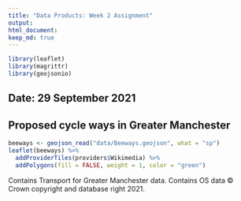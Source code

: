 ```yaml
---
title: "Data Products: Week 2 Assignment"
output:
html_document:
keep_md: true
---
```


```r
library(leaflet)
library(magrittr)
library(geojsonio)
```

## Date: 29 September 2021

## Proposed cycle ways in Greater Manchester
```r
beeways <- geojson_read("data/Beeways.geojson", what = "sp")
leaflet(beeways) %>%
  addProviderTiles(providers$Wikimedia) %>%
  addPolygons(fill = FALSE, weight = 1, color = "green")
```

Contains Transport for Greater Manchester data. Contains OS data © Crown copyright and database right 2021.
